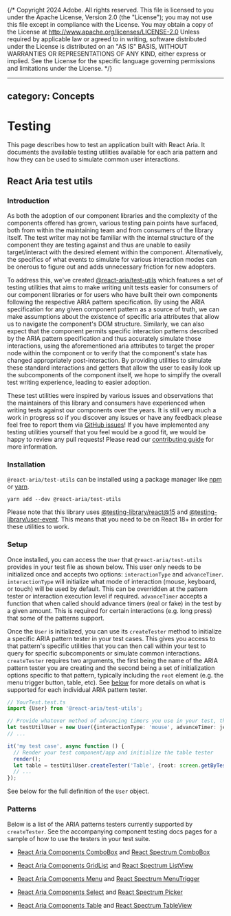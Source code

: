 {/* Copyright 2024 Adobe. All rights reserved.
This file is licensed to you under the Apache License, Version 2.0 (the "License");
you may not use this file except in compliance with the License. You may obtain a copy
of the License at http://www.apache.org/licenses/LICENSE-2.0
Unless required by applicable law or agreed to in writing, software distributed under
the License is distributed on an "AS IS" BASIS, WITHOUT WARRANTIES OR REPRESENTATIONS
OF ANY KIND, either express or implied. See the License for the specific language
governing permissions and limitations under the License. */}


---
category: Concepts
---

# Testing

This page describes how to test an application built with React Aria. It documents the available testing utilities available
for each aria pattern and how they can be used to simulate common user interactions.

## React Aria test utils

### Introduction

As both the adoption of our component libraries and the complexity of the components offered has grown, various testing pain points have surfaced, both from within the maintaining team and from consumers of the library itself.
The test writer may not be familiar with the internal structure of the component they are testing against and thus are unable to easily target/interact with the desired element within the component. Alternatively, the specifics
of what events to simulate for various interaction modes can be onerous to figure out and adds unnecessary friction for new adopters.

To address this, we've created [@react-aria/test-utils](https://www.npmjs.com/package/@react-aria/test-utils) which features a set of testing utilities that aims to make writing unit tests easier for consumers of our component libraries
or for users who have built their own components following the respective ARIA pattern specification. By using the ARIA specification for any given component pattern as a source of truth,
we can make assumptions about the existence of specific aria attributes that allow us to navigate the component's DOM structure. Similarly, we can also expect that the component
permits specific interaction patterns described by the ARIA pattern specification and thus accurately simulate those interactions, using the aforementioned aria attributes to target the proper node
within the component or to verify that the component's state has changed appropriately post-interaction. By providing utilities to simulate these standard interactions and getters that
allow the user to easily look up the subcomponents of the component itself, we hope to simplify the overall test writing experience, leading to easier adoption.

These test utilities were inspired by various issues and observations that the maintainers of this library and consumers have experienced when writing tests against our components over the years. It is still very much
a work in progress so if you discover any issues or have any feedback please feel free to report them via [GitHub issues](https://github.com/adobe/react-spectrum/issues)! If you have implemented
any testing utilities yourself that you feel would be a good fit, we would be happy to review any pull requests! Please read our [contributing guide](contribute.html)
for more information.

### Installation

`@react-aria/test-utils` can be installed using a package manager like [npm](https://docs.npmjs.com/cli/npm) or [yarn](https://classic.yarnpkg.com/lang/en/).

```
yarn add --dev @react-aria/test-utils
```

Please note that this library uses [@testing-library/react@15](https://www.npmjs.com/package/@testing-library/react) and [@testing-library/user-event](https://www.npmjs.com/package/@testing-library/user-event/v/13.1.5). This means that you need
to be on React 18+ in order for these utilities to work.

### Setup

Once installed, you can access the `User` that `@react-aria/test-utils` provides in your test file as shown below. This user only needs to be initialized once and accepts two options: `interactionType` and `advanceTimer`. `interactionType` will
initialize what mode of interaction (mouse, keyboard, or touch) will be used by default. This can be overridden at the pattern tester or interaction execution level if required. `advanceTimer` accepts a function that when called should advance timers (real or fake)
in the test by a given amount. This is required for certain interactions (e.g. long press) that some of the patterns support.

Once the `User` is initialized, you can use its `createTester` method to initialize a specific ARIA pattern tester in your test cases. This gives you access to that pattern's specific utilities that you can then call
within your test to query for specific subcomponents or simulate common interactions. `createTester` requires two arguments, the first being the name of the ARIA pattern tester you are creating and the second being a set of initialization options specific to that
pattern, typically including the `root` element (e.g. the menu trigger button, table, etc). See [below](#patterns) for more details on what is supported for each individual ARIA pattern tester.

```ts
// YourTest.test.ts
import {User} from '@react-aria/test-utils';

// Provide whatever method of advancing timers you use in your test, this example assumes Jest with fake timers
let testUtilUser = new User({interactionType: 'mouse', advanceTimer: jest.advanceTimersByTime});
// ...

it('my test case', async function () {
  // Render your test component/app and initialize the table tester
  render();
  let table = testUtilUser.createTester('Table', {root: screen.getByTestId('test_table')});
  // ...
});
```

See below for the full definition of the `User` object.

<ClassAPI links={testUtilDocs.links} class={testUtilDocs.exports.User} />

### Patterns

Below is a list of the ARIA patterns testers currently supported by `createTester`. See the accompanying component testing docs pages for a sample of how to use
the testers in your test suite.

-  [React Aria Components ComboBox](ComboBox.html#testing) and [React Spectrum ComboBox](../react-spectrum/ComboBox.html#testing)

-  [React Aria Components GridList](GridList.html#testing) and [React Spectrum ListView](../react-spectrum/ListView.html#testing)

-  [React Aria Components Menu](Menu.html#testing) and [React Spectrum MenuTrigger](../react-spectrum/MenuTrigger.html#testing)

-  [React Aria Components Select](Select.html#testing) and [React Spectrum Picker](../react-spectrum/Picker.html#testing)

-  [React Aria Components Table](Table.html#testing) and [React Spectrum TableView](../react-spectrum/TableView.html#testing)
